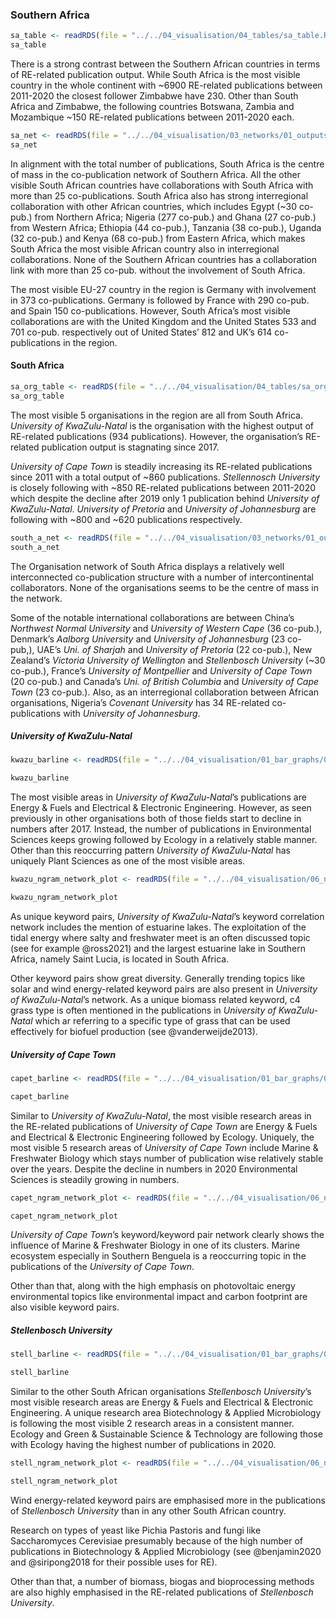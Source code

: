 ### Southern Africa

```r
sa_table <- readRDS(file = "../../04_visualisation/04_tables/sa_table.Rds")
sa_table
```

There is a strong contrast between the Southern African countries in terms of RE-related publication output. While South Africa is the most visible country in the whole continent with ~6900 RE-related publications between 2011-2020 the closest follower Zimbabwe have 230. Other than South Africa and Zimbabwe, the following countries Botswana, Zambia and Mozambique ~150 RE-related publications between 2011-2020 each.



```r
sa_net <- readRDS(file = "../../04_visualisation/03_networks/01_outputs/san_net.Rds")
sa_net
```
In alignment with the total number of publications, South Africa is the centre of mass in the co-publication network of Southern Africa. All the other visible South African countries have collaborations with South Africa with more than 25 co-publications. South Africa also has strong interregional collaboration with other African countries, which includes Egypt (~30 co-pub.) from Northern Africa; Nigeria (277 co-pub.) and Ghana (27 co-pub.) from Western Africa; Ethiopia (44 co-pub.), Tanzania (38 co-pub.), Uganda (32 co-pub.) and Kenya (68 co-pub.) from Eastern Africa, which makes South Africa the most visible African country also in interregional collaborations. None of the Southern African countries has a collaboration link with more than 25 co-pub. without the involvement of South Africa. 

The most visible EU-27 country in the region is Germany with involvement in 373 co-publications. Germany is followed by France with 290 co-pub. and Spain 150 co-publications. However, South Africa's most visible collaborations are with the United Kingdom and the United States 533 and 701 co-pub. respectively out of United States' 812 and UK's 614 co-publications in the region. 

#### South Africa

```r
sa_org_table <- readRDS(file = "../../04_visualisation/04_tables/sa_org_table.Rds")
sa_org_table
```
The most visible 5 organisations in the region are all from South Africa.  *University of KwaZulu-Natal* is the organisation with the highest output of RE-related publications (934 publications). However, the organisation's RE-related publication output is stagnating since 2017.

*University of Cape Town* is steadily increasing its RE-related publications since 2011 with a total output of ~860 publications. *Stellennosch University* is closely following with ~850 RE-related publications between 2011-2020 which despite the decline after 2019 only 1 publication behind *University of KwaZulu-Natal*. *University of Pretoria* and *University of Johannesburg* are following with ~800 and ~620 publications respectively.



```r
south_a_net <- readRDS(file = "../../04_visualisation/03_networks/01_outputs/south_a_net.Rds")
south_a_net
```
The Organisation network of South Africa displays a relatively well interconnected co-publication structure with a number of intercontinental collaborators. None of the organisations seems to be the centre of mass in the network. 

Some of the notable international collaborations are between China's *Northwest Normal University* and *University of Western Cape* (36 co-pub.), Denmark's *Aalborg University* and *University of Johannesburg* (23 co-pub,), UAE's *Uni. of Sharjah* and *University of Pretoria* (22 co-pub.), New Zealand's *Victoria University of Wellington* and *Stellenbosch University* (~30 co-pub.), France's *University of Montpellier* and *University of Cape Town* (20 co-pub.) and Canada's *Uni. of British Columbia* and *University of Cape Town* (23 co-pub.). Also, as an interregional collaboration between African organisations, Nigeria's *Covenant University* has 34 RE-related co-publications with *University of Johannesburg*. 


#####  University of KwaZulu-Natal

```r
kwazu_barline <- readRDS(file = "../../04_visualisation/01_bar_graphs/02_regions/kwazu_ra_barline.Rds")

kwazu_barline
```
The most visible areas in *University of KwaZulu-Natal*'s publications are Energy & Fuels and Electrical & Electronic Engineering. However, as seen previously in other organisations both of those fields start to decline in numbers after 2017. Instead, the number of publications in Environmental Sciences keeps growing followed by Ecology in a relatively stable manner. Other than this reoccurring pattern *University of KwaZulu-Natal* has uniquely Plant Sciences as one of the most visible areas.


```r
kwazu_ngram_network_plot <- readRDS(file = "../../04_visualisation/06_ngrams/kwazu_ngram_network_plot.Rds")

kwazu_ngram_network_plot
```
As unique keyword pairs,  *University of KwaZulu-Natal*'s keyword correlation network includes the mention of estuarine lakes. The exploitation of the tidal energy where salty and freshwater meet is an often discussed topic (see for example @ross2021) and the largest estuarine lake in Southern Africa, namely Saint Lucia, is located in South Africa.

Other keyword pairs show great diversity. Generally trending topics like solar and wind energy-related keyword pairs are also present in *University of KwaZulu-Natal*'s network. As a unique biomass related keyword, c4 grass type is often mentioned in the publications in *University of KwaZulu-Natal* which ar referring to a specific type of grass that can be used effectively for biofuel production (see @vanderweijde2013).

##### University of Cape Town 
```r

capet_barline <- readRDS(file = "../../04_visualisation/01_bar_graphs/02_regions/capet_ra_barline.Rds")

capet_barline
```
Similar to *University of KwaZulu-Natal*, the most visible research areas in the RE-related publications of *University of Cape Town* are Energy & Fuels and Electrical & Electronic Engineering followed by Ecology. Uniquely, the most visible 5 research areas of *University of Cape Town* include Marine & Freshwater Biology which stays number of publication wise relatively stable over the years. Despite the decline in numbers in 2020 Environmental Sciences is steadily growing in numbers.

```r
capet_ngram_network_plot <- readRDS(file = "../../04_visualisation/06_ngrams/capet_ngram_network_plot.Rds")

capet_ngram_network_plot
```
*University of Cape Town*'s keyword/keyword pair network clearly shows the influence of Marine & Freshwater Biology in one of its clusters. Marine ecosystem especially in Southern Benguela is a reoccurring topic in the publications of the *University of Cape Town*.

Other than that, along with the high emphasis on photovoltaic energy environmental topics like environmental impact and carbon footprint are also visible keyword pairs. 

##### Stellenbosch University 
```r
stell_barline <- readRDS(file = "../../04_visualisation/01_bar_graphs/02_regions/stell_ra_barline.Rds")

stell_barline
```
Similar to the other South African organisations *Stellenbosch University*'s most visible research areas are Energy & Fuels and Electrical & Electronic Engineering. A unique research area Biotechnology & Applied Microbiology is following the most visible 2 research areas in a consistent manner. Ecology and Green & Sustainable Science & Technology are following those with Ecology having the highest number of publications in 2020.
```r
stell_ngram_network_plot <- readRDS(file = "../../04_visualisation/06_ngrams/stell_ngram_network_plot.Rds")

stell_ngram_network_plot
```
Wind energy-related keyword pairs are emphasised more in the publications of *Stellenbosch University* than in any other South African country.

Research on types of yeast like Pichia Pastoris and fungi like Saccharomyces Cerevisiae presumably because of the high number of publications in Biotechnology & Applied Microbiology (see @benjamin2020 and @siripong2018 for their possible uses for RE).

Other than that, a number of biomass, biogas and bioprocessing methods are also highly emphasised in the RE-related publications of *Stellenbosch University*.